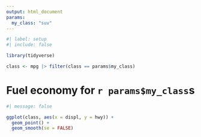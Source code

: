 ```yaml
---
output: html_document
params:
  my_class: "suv"
---
```


```r
#| label: setup
#| include: false

library(tidyverse)

class <- mpg |> filter(class == params$my_class)
```

# Fuel economy for `r params$my_class`s

```r
#| message: false

ggplot(class, aes(x = displ, y = hwy)) + 
  geom_point() + 
  geom_smooth(se = FALSE)
```
